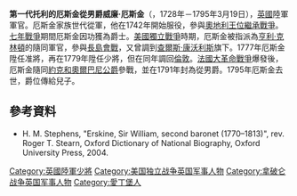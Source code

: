 {{NoteTA
|G1=Military
|G2=地名
}}
{{Infobox Military Person
|name=威廉·厄斯金爵士<br/>Sir William Erskine
|birth_date= 1728年
|death_date= 1795年3月19日
|image= [[File:Sir_William_Erskine_1st_Baronet.jpg|200px]]
|birth_place=
|death_place=
|allegiance= {{flag|Kingdom of Great Britain}}
|branch={{army|UK}}
|serviceyears=1742-?年
|rank=[[少將|少將]]
|battles=
[[奧地利王位繼承戰爭|奧地利王位繼承戰爭]] <br/>[[七年戰爭|七年戰爭]]<br/>[[美國獨立戰爭|美國獨立戰爭]]<br/>[[法國大革命戰爭|法國大革命戰爭]]
|awards=
}}

'''第一代托利的厄斯金從男爵威廉·厄斯金'''（{{Lang-en|'''Sir William Erskine, 1st Baronet'''}}，1728年－1795年3月19日），[[大不列顛王國|英國]]陸軍軍官。厄斯金家族世代從軍，他在1742年開始服役，參與[[奧地利王位繼承戰爭|奧地利王位繼承戰爭]]。[[七年戰爭|七年戰爭]]期間厄斯金因功獲為爵士。[[美國獨立戰爭|美國獨立戰爭]]時期，厄斯金被指派為[[亨利·克林頓|亨利·克林頓]]的隨同軍官，參與[[長島會戰|長島會戰]]，又曾調到[[查爾斯·康沃利斯|查爾斯·康沃利斯]]旗下。1777年厄斯金陞任准將，再在1779年陞任少將，但在同年調回[[倫敦|倫敦]]。[[法國大革命戰爭|法國大革命戰爭]]爆發後，厄斯金隨同[[弗雷德里克王子_(約克和奧爾巴尼公爵)|約克和奧爾巴尼公爵]]參戰，並在1791年封為從男爵。1795年厄斯金去世，爵位傳給兒子{{link-en|第二代托利的厄斯金從男爵威廉·厄斯金|Sir William Erskine, 2nd Baronet}}。

==參考資料==
{{refbegin}}
* H. M. Stephens, "Erskine, Sir William, second baronet (1770–1813)", rev. Roger T. Stearn, Oxford Dictionary of National Biography, Oxford University Press, 2004.{{refend}}


{{DEFAULTSORT:Erskine, Sir William (1st Baronet)}}
[[Category:英國陸軍少將|Category:英國陸軍少將]]
[[Category:美国独立战争英国军事人物|Category:美国独立战争英国军事人物]]
[[Category:拿破仑战争英国军事人物|Category:拿破仑战争英国军事人物]]
[[Category:愛丁堡人|Category:愛丁堡人]]